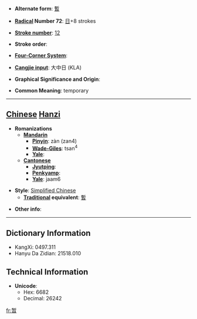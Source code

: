 * '''Alternate form''': [[暫]]

* '''[[Wiktionary:Chinese radical index| Radical]] Number 72''': [[Wiktionary:Chinese radical index 日|日]]+8 strokes

* '''[[Wiktionary:Chinese total strokes index|Stroke number]]''': [[Wiktionary:Chinese total strokes index 12|12]]

* '''Stroke order''': 

* '''[[Wiktionary:Chinese four corner index|Four-Corner System]]''': 

* '''[[Wiktionary:Chinese Cangjie index|Cangjie input]]''': 大中日 (KLA)

* '''Graphical Significance and Origin''': 

* '''Common Meaning''': temporary

----

== [[Chinese]] [[Hanzi]] ==

* '''Romanizations'''
** '''[[Mandarin]]'''
*** '''[[Pinyin]]''': zàn (zan4)
*** '''[[Wade-Giles]]''': tsan<sup>4</sup>
*** '''[[Yale]]''': 
** '''[[Cantonese]]'''
*** '''[[Jyutping]]''':
*** '''[[Penkyamp]]''': 
*** '''[[Yale]]''': jaam6

* '''Style''': [[Simplified Chinese]] 
** '''[[Traditional Chinese|Traditional]] equivalent''': [[暫]]

* '''Other info''': 

----

== Dictionary Information ==

* KangXi: 0497.311
* Hanyu Da Zidian: 21518.010

== Technical Information ==

* '''Unicode''':
** Hex: 6682
** Decimal: 26242

[[fr:暂]]